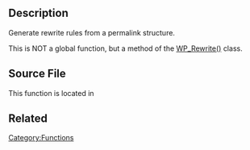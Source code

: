 {{Stub}}
==Description==
Generate rewrite rules from a permalink structure.

This is NOT a global function, but a method of the [[Class Reference/WP Rewrite|WP_Rewrite()]] class.

==Source File==
This function is located in {{Trac|wp-includes/class-wp-rewrite.php}}

==Related==
{{Rewrite API}}

{{Tag Footer}}

[[Category:Functions]]